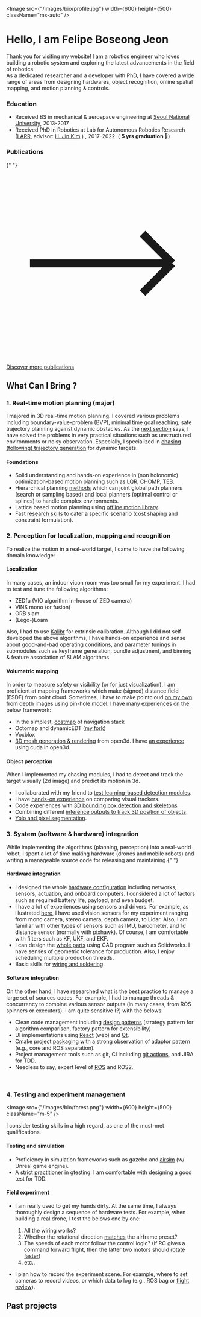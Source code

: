 
<Image
  src={"/images/bio/profile.jpg"}
  width={600}
  height={500}
  className="mx-auto"
/>
<br />

# Hello, I am Felipe Boseong Jeon

Thank you for visiting my website! I am a robotics engineer who loves building a
robotic system and exploring the latest advancements in the field of robotics.\
As a dedicated researcher and a developer with PhD, I have covered a wide range of
areas from designing hardwares, object recognition, online spatial mapping, and motion
planning & controls.

### Education

- Received BS in mechanical & aerospace engineering at
  [Seoul National University](https://en.snu.ac.kr/), 2013-2017
- Received PhD in Robotics at Lab for Autonomous Robotics Research
  ([LARR](https://larr.snu.ac.kr/), advisor:
  [H. Jin Kim](https://scholar.google.com/citations?user=TLQUwIMAAAAJ&hl=ko) ) ,
  2017-2022. ( <b>5 yrs graduation 🥷</b>)

### Publications

<div className="p-2">
  <Card
    useTagLink={false}
    title={
      "Online trajectory generation of a mav for chasing a moving target in 3d dense environments "
    }
    imageSource="/images/bio/iros2019.png"
    tags={["Target chasing", "Hierarchical motion planning"]}
  ></Card> <Card
    useTagLink={false}
    title={
      "Integrated Motion Planner for Real-time Aerial Videography with a Drone in a Dense Environment"
    }
    imageSource="/images/bio/icra2020.png"
    tags={["Optimization", "Target Prediction"]}
  ></Card>{" "}
  <Card
    useTagLink={false}
    title={"Autonomous Aerial Dual-Target Following Among Obstacles "}
    imageSource="/images/bio/access.jpg"
    tags={["Outdoor flight", "Online mapping and object-tracking"]}
  ></Card>
</div>
<div className="flex flex-row-reverse">
  <a
    href="https://scholar.google.com/citations?user=ssYQ2w4AAAAJ&hl=ko"
    className="link flex"
    target="_blank"
  >
    <svg
      xmlns="http://www.w3.org/2000/svg"
      fill="none"
      viewBox="0 0 24 24"
      strokeWidth={1.5}
      stroke="currentColor"
      className="mr-1 h-6 w-6"
    >
      <path
        strokeLinecap="round"
        strokeLinejoin="round"
        d="M17.25 8.25L21 12m0 0l-3.75 3.75M21 12H3"
      />
    </svg>
    <p>Discover more publications</p>
  </a>
</div>

## What Can I Bring ?

### 1. Real-time motion planning (major)

<div className="sm:px-5 my-10">
  <YouTube videoId="ZBFRS5TpRvI" className="videoWrapper" />
</div>

I majored in 3D real-time motion planning. I covered various problems including
boundary-value-problem (BVP), minimal time goal reaching, safe trajectory
planning against dynamic obstacles. As the
[next section](#2-perception-for-localization-mapping-and-recognition) says, I
have solved the problems in very practical situations such as unstructured
environments or noisy observation. Especially, I specialized in
[chasing (following) trajectory generation](#publications) for dynamic targets.

#### Foundations

- Solid understanding and hands-on experience in (non holonomic)
  optimization-based motion planning such as LQR,
  [CHOMP](https://github.com/icsl-Jeon/chomp_predict),
  [TEB](https://wiki.ros.org/teb_local_planner).
- Hierarchical planning [methods](https://github.com/icsl-Jeon/traj_gen) which
  can joint global path planners (search or sampling based) and local planners
  (optimal control or splines) to handle complex environments.
- Lattice based motion planning using
  [offline motion library](https://youtu.be/Ux1_LinLegM?t=174).
- Fast [research skills](#publications) to cater a specific scenario (cost
  shaping and constraint formulation).

### 2. Perception for localization, mapping and recognition

<div className="sm:px-5 my-10">
  <YouTube videoId="Ux1_LinLegM" className="videoWrapper" />
</div>

To realize the motion in a real-world target, I came to have the following
domain knowledge:

#### Localization

In many cases, an indoor vicon room was too small for my experiment. I had to
test and tune the following algorithms:

- ZEDfu (VIO algorithm in-house of ZED camera)
- VINS mono (or fusion)
- ORB slam
- (Lego-)Loam

Also, I had to use [Kalibr](https://github.com/ethz-asl/kalibr) for extrinsic
calibration. Although I did not self-developed the above algorithms, I have
hands-on experience and sense about good-and-bad operating conditions, and
parameter tunings in submodules such as keyframe generation, bundle adjustment,
and binning & feature association of SLAM algorithms.

#### Volumetric mapping

In order to measure safety or visibility (or for just visualization), I am
proficient at mapping frameworks which make (signed) distance field (ESDF) from
point cloud. Sometimes, I have to make pointcloud
[on my own](https://github.com/icsl-Jeon/zed2_client) from depth images using
pin-hole model. I have many experiences on the below framework:

- In the simplest,
  [costmap](https://github.com/LARR-Planning/atypical_driving_snu/blob/master/launch/occupancy2d/costmap_3d.launch)
  of navigation stack
- Octomap and dynamicEDT
  ([my fork](https://github.com/icsl-Jeon/octomap_mapping))
- Voxblox
- [3D mesh generation & rendering](https://github.com/icsl-Jeon/see_with_you)
  from open3d. I have
  [an experience](https://github.com/icsl-Jeon/see_with_you/blob/b4accdc022332e80a1f3ace435dcd82d9c0ae5e3/src/SceneInterpreter.cpp#L31)
  using cuda in open3d.

#### Object perception

When I implemented my chasing modules, I had to detect and track the target
visually (2d image) and predict its motion in 3d.

- I collaborated with my friend to
  [test learning-based detection modules](https://ieeexplore.ieee.org/abstract/document/9341368).
- I have [hands-on experience](https://www.youtube.com/watch?v=lFY6S0VNIUE) on
  comparing visual trackers.
- Code experiences with
  [3D bounding box detection and skeletons](https://youtu.be/Ux1_LinLegM?t=205)
- Combining different
  [inference outputs to track 3D position of objects](https://youtu.be/Ux1_LinLegM?t=47).
- [Yolo and pixel segmentation](https://www.youtube.com/watch?v=2BkRbw13rdo).

### 3. System (software & hardware) integration

<div className="sm:px-5 my-10">
  <YouTube videoId="s0mc5209IiY" className="videoWrapper" />
</div>
While implementing the algorithms (planning, perception) into a real-world robot,
I spent a lot of time making hardware (drones and mobile robots) and writing a manageable
source code for releasing and maintaining.{" "}

#### Hardware integration

- I designed the whole [hardware configuration](/drone/post17) including
  networks, sensors, actuation, and onboard computers. I considered a lot of
  factors such as required battery life, payload, and even budget.
- I have a lot of experiences using sensors and drivers. For example, as
  illustrated [here](/skills#hardware-skills), I have used vision sensors for my
  experiment ranging from mono camera, stereo camera, depth camera, to Lidar.
  Also, I am familiar with other types of sensors such as IMU, baroometer, and
  1d distance sensor (normally with pixhawk). Of course, I am comfortable with
  filters such as KF, UKF, and EKF.
- I can design the
  [whole parts](https://mysnu-my.sharepoint.com/personal/a4tiv_seoul_ac_kr/_layouts/15/onedrive.aspx?id=%2Fpersonal%2Fa4tiv%5Fseoul%5Fac%5Fkr%2FDocuments%2F2021%2Fyoutube%2FRobotics%20Tutorial%2FFrameDesign%2Epng&parent=%2Fpersonal%2Fa4tiv%5Fseoul%5Fac%5Fkr%2FDocuments%2F2021%2Fyoutube%2FRobotics%20Tutorial&ga=1)
  using CAD program such as Solidworks. I have senses of geometric tolerance for
  production. Also, I enjoy scheduling multiple production threads.
- Basic skills for [wiring and soldering](https://youtu.be/LNai_2giwbs).

#### Software integration

On the other hand, I have researched what is the best practice to manage a large
set of sources codes. For example, I had to manage threads & concurrency to
combine various sensor outputs (in many cases, from ROS spinners or executors).
I am quite sensitive (?) with the belows:

- Clean code management including [design patterns](/design-pattern/post5)
  (strategy pattern for algorithm comparison, factory pattern for extensibility)
- UI implementations using [React](https://diverse-group-generation.vercel.app/)
  (web) and [Qt](https://github.com/icsl-Jeon/px4_code2).
- Cmake project [packaging](/design-pattern/post7) with a strong observation of
  adaptor pattern (e.g., core and ROS separation).
- Project management tools such as git, CI including
  [git actions](https://github.com/LARR-Planning/los-keeper/actions), and JIRA
  for TDD.
- Needless to say, expert level of
  [ROS](https://github.com/icsl-Jeon/dual_chaser) and ROS2.

<br />

### 4. Testing and experiment management

<Image
  src={"/images/bio/forest.png"}
  width={600}
  height={500}
  className="m-5"
/>

I consider testing skills in a high regard, as one of the must-met
qualifications.

#### Testing and simulation

- Proficiency in simulation frameworks such as gazebo and
  [airsim](https://youtu.be/izSMF3auLsY) (w/ Unreal game engine).
- A strict
  [practitioner](https://github.com/icsl-Jeon/simple-robotics-pipeline/blob/main/test/pipeline_test.cc)
  in gtesting. I am comfortable with designing a good test for TDD.

#### Field experiment

- I am really used to get my hands dirty. At the same time, I always thoroughly
  design a sequence of hardware tests. For example, when building a real drone,
  I test the belows one by one:

  1. All the wiring works?
  2. Whether the rotational direction
     [matches](https://youtu.be/s0mc5209IiY?t=377) the airframe preset?
  3. The speeds of each motor follow the control logic? (If RC gives a command
     forward flight, then the latter two motors should
     [rotate faster](https://youtu.be/s0mc5209IiY?t=462))
  4. etc..

- I plan how to record the experiment scene. For example, where to set cameras
  to record videos, or which data to log (e.g., ROS bag or
  [flight review](https://docs.px4.io/main/en/log/flight_review.html)).

## Past projects

<br />
<div className="p-2">
  <ImageGrid data={project} linkOn></ImageGrid>
</div>
